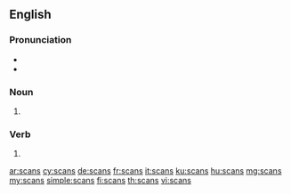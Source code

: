==English==

===Pronunciation===
* {{rhymes|ɑːns|lang=en}}
* {{rhymes|ænz|lang=en}}

===Noun===
{{head|en|noun plural form}}

# {{plural of|scan|lang=en}}

===Verb===
{{head|en|verb form}}

# {{en-third-person singular of|scan}}

[[ar:scans]]
[[cy:scans]]
[[de:scans]]
[[fr:scans]]
[[it:scans]]
[[ku:scans]]
[[hu:scans]]
[[mg:scans]]
[[my:scans]]
[[simple:scans]]
[[fi:scans]]
[[th:scans]]
[[vi:scans]]
